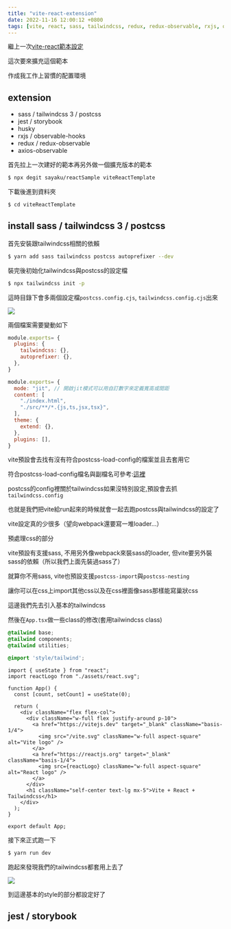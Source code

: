 ```yaml
---
title: "vite-react-extension"
date: 2022-11-16 12:00:12 +0800
tags: [vite, react, sass, tailwindcss, redux, redux-observable, rxjs, observable-hooks, axios-observable]
---
```


繼上一次[vite-react範本設定](/blog/2022/11/08/build-project-react-with-vite)

這次要來擴充這個範本

作成我工作上習慣的配置環境

<!--truncate-->

## extension
+ sass / tailwindcss 3 / postcss
+ jest / storybook
+ husky
+ rxjs / observable-hooks
+ redux / redux-observable
+ axios-observable

首先拉上一次建好的範本再另外做一個擴充版本的範本

```bash
$ npx degit sayaku/reactSample viteReactTemplate
```

下載後進到資料夾

```bash
$ cd viteReactTemplate
```

## install sass / tailwindcss 3 / postcss

首先安裝跟tailwindcss相關的依賴

```bash
$ yarn add sass tailwindcss postcss autoprefixer --dev
```

裝完後初始化tailwindcss與postcss的設定檔

```bash
$ npx tailwindcss init -p
```
這時目錄下會多兩個設定檔<code>postcss.config.cjs</code>, <code>tailwindcss.config.cjs</code>出來

![](images/01.png)

兩個檔案需要變動如下


<Tabs>
<TabItem value="postcss.config" label="postcss.config.cjs">

```js
module.exports= {
  plugins: {
    tailwindcss: {},
    autoprefixer: {},
  },
}

```

</TabItem>

<TabItem value="tailwindcss.config" label="tailwindcss.config.cjs">

```js {2-5}
module.exports= {
  mode: "jit", // 開啟jit模式可以用自訂數字來定義寬高或間距
  content: [
    "./index.html",
    "./src/**/*.{js,ts,jsx,tsx}",
  ],
  theme: {
    extend: {},
  },
  plugins: [],
}

```

</TabItem>
</Tabs>

vite預設會去找有沒有符合postcss-load-config的檔案並且去套用它

符合postcss-load-config檔名與副檔名可參考:[這裡](https://github.com/postcss/postcss-load-config#postcssrcjs-or-postcssconfigjs)

postcss的config裡關於tailwindcss如果沒特別設定,預設會去抓<code>tailwindcss.config</code>

也就是我們把vite給run起來的時候就會一起去跑postcss與tailwindcss的設定了

vite設定真的少很多（望向webpack還要寫一堆loader...）

預處理css的部分

vite預設有支援sass, 不用另外像webpack來裝sass的loader, 但vite要另外裝sass的依賴（所以我們上面先裝過sass了）

就算你不用sass, vite也預設支援<code>postcss-import</code>與<code>postcss-nesting</code>

讓你可以在css上import其他css以及在css裡面像sass那樣能寫巢狀css

這邊我們先去引入基本的tailwindcss

然後在<code>App.tsx</code>做一些class的修改(套用tailwindcss class)

<Tabs>
<TabItem value="tailwind" label="/src/style/tailwind.scss">

```css
@tailwind base;
@tailwind components;
@tailwind utilities;
```

</TabItem>

<TabItem value="index" label="src/index.scss">

```css
@import 'style/tailwind';

```

</TabItem>

<TabItem value="app" label="src/App.tsx">

```tsx {7-19}
import { useState } from "react";
import reactLogo from "./assets/react.svg";

function App() {
  const [count, setCount] = useState(0);

  return (
    <div className="flex flex-col">
      <div className="w-full flex justify-around p-10">
        <a href="https://vitejs.dev" target="_blank" className="basis-1/4">
          <img src="/vite.svg" className="w-full aspect-square" alt="Vite logo" />
        </a>
        <a href="https://reactjs.org" target="_blank" className="basis-1/4">
          <img src={reactLogo} className="w-full aspect-square" alt="React logo" />
        </a>
      </div>
      <h1 className="self-center text-lg mx-5">Vite + React + Tailwindcss</h1>
    </div>
  );
}

export default App;

```

</TabItem>
</Tabs>

接下來正式跑一下

```bash
$ yarn run dev
```

跑起來發現我們的tailwindcss都套用上去了

![](images/02.png)

到這邊基本的style的部分都設定好了


## jest / storybook

